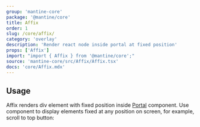 ```yaml
---
group: 'mantine-core'
package: '@mantine/core'
title: Affix
order: 1
slug: /core/affix/
category: 'overlay'
description: 'Render react node inside portal at fixed position'
props: ['Affix']
import: "import { Affix } from '@mantine/core';"
source: 'mantine-core/src/Affix/Affix.tsx'
docs: 'core/Affix.mdx'
---
```



## Usage

Affix renders div element with fixed position inside [Portal](/core/portal) component.
Use component to display elements fixed at any position on screen, for example, scroll to top button:

<Demo data={AffixDemos.usage} />
